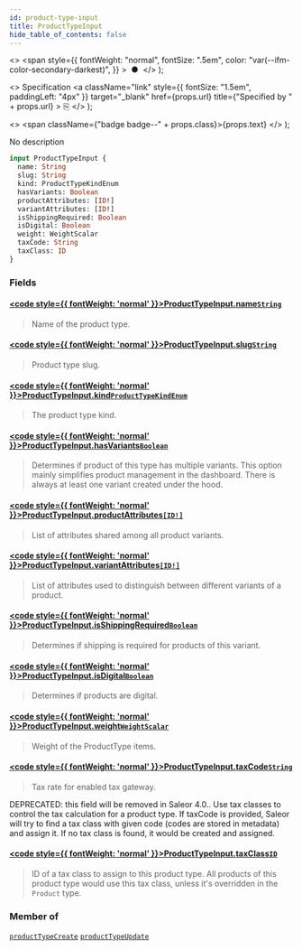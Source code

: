 ```yaml
---
id: product-type-input
title: ProductTypeInput
hide_table_of_contents: false
---
```


  <>
    <span
      style={{
        fontWeight: "normal",
        fontSize: ".5em",
        color: "var(--ifm-color-secondary-darkest)",
      }}
    >
      &nbsp;●&nbsp;
    </span>
  </>
);

  <>
    Specification
    <a
      className="link"
      style={{ fontSize: "1.5em", paddingLeft: "4px" }}
      target="\_blank"
      href={props.url}
      title={"Specified by " + props.url}
    >
      ⎘
    </a>
  </>
);

  <>
    <span className={"badge badge--" + props.class}>{props.text}</span>
  </>
);

No description

```graphql
input ProductTypeInput {
  name: String
  slug: String
  kind: ProductTypeKindEnum
  hasVariants: Boolean
  productAttributes: [ID!]
  variantAttributes: [ID!]
  isShippingRequired: Boolean
  isDigital: Boolean
  weight: WeightScalar
  taxCode: String
  taxClass: ID
}
```

### Fields

#### [<code style={{ fontWeight: 'normal' }}>ProductTypeInput.<b>name</b></code>](#)<Bullet />[`String`](../../../api-reference/miscellaneous/scalars/string) <Badge class="secondary" text="scalar"/>

> Name of the product type.

#### [<code style={{ fontWeight: 'normal' }}>ProductTypeInput.<b>slug</b></code>](#)<Bullet />[`String`](../../../api-reference/miscellaneous/scalars/string) <Badge class="secondary" text="scalar"/>

> Product type slug.

#### [<code style={{ fontWeight: 'normal' }}>ProductTypeInput.<b>kind</b></code>](#)<Bullet />[`ProductTypeKindEnum`](../../../api-reference/products/enums/product-type-kind-enum) <Badge class="secondary" text="enum"/>

> The product type kind.

#### [<code style={{ fontWeight: 'normal' }}>ProductTypeInput.<b>hasVariants</b></code>](#)<Bullet />[`Boolean`](../../../api-reference/miscellaneous/scalars/boolean) <Badge class="secondary" text="scalar"/>

> Determines if product of this type has multiple variants. This option mainly simplifies product management in the dashboard. There is always at least one variant created under the hood.

#### [<code style={{ fontWeight: 'normal' }}>ProductTypeInput.<b>productAttributes</b></code>](#)<Bullet />[`[ID!]`](../../../api-reference/miscellaneous/scalars/id) <Badge class="secondary" text="list"/> <Badge class="secondary" text="scalar"/>

> List of attributes shared among all product variants.

#### [<code style={{ fontWeight: 'normal' }}>ProductTypeInput.<b>variantAttributes</b></code>](#)<Bullet />[`[ID!]`](../../../api-reference/miscellaneous/scalars/id) <Badge class="secondary" text="list"/> <Badge class="secondary" text="scalar"/>

> List of attributes used to distinguish between different variants of a product.

#### [<code style={{ fontWeight: 'normal' }}>ProductTypeInput.<b>isShippingRequired</b></code>](#)<Bullet />[`Boolean`](../../../api-reference/miscellaneous/scalars/boolean) <Badge class="secondary" text="scalar"/>

> Determines if shipping is required for products of this variant.

#### [<code style={{ fontWeight: 'normal' }}>ProductTypeInput.<b>isDigital</b></code>](#)<Bullet />[`Boolean`](../../../api-reference/miscellaneous/scalars/boolean) <Badge class="secondary" text="scalar"/>

> Determines if products are digital.

#### [<code style={{ fontWeight: 'normal' }}>ProductTypeInput.<b>weight</b></code>](#)<Bullet />[`WeightScalar`](../../../api-reference/miscellaneous/scalars/weight-scalar) <Badge class="secondary" text="scalar"/>

> Weight of the ProductType items.

#### [<code style={{ fontWeight: 'normal' }}>ProductTypeInput.<b>taxCode</b></code>](#)<Bullet />[`String`](../../../api-reference/miscellaneous/scalars/string) <Badge class="secondary" text="scalar"/>

> Tax rate for enabled tax gateway.

DEPRECATED: this field will be removed in Saleor 4.0.. Use tax classes to control the tax calculation for a product type. If taxCode is provided, Saleor will try to find a tax class with given code (codes are stored in metadata) and assign it. If no tax class is found, it would be created and assigned.

>

#### [<code style={{ fontWeight: 'normal' }}>ProductTypeInput.<b>taxClass</b></code>](#)<Bullet />[`ID`](../../../api-reference/miscellaneous/scalars/id) <Badge class="secondary" text="scalar"/>

> ID of a tax class to assign to this product type. All products of this product type would use this tax class, unless it's overridden in the `Product` type.

### Member of

[`productTypeCreate`](../../../api-reference/products/mutations/product-type-create) <Badge class="secondary" text="mutation"/><Bullet />[`productTypeUpdate`](../../../api-reference/products/mutations/product-type-update) <Badge class="secondary" text="mutation"/>
